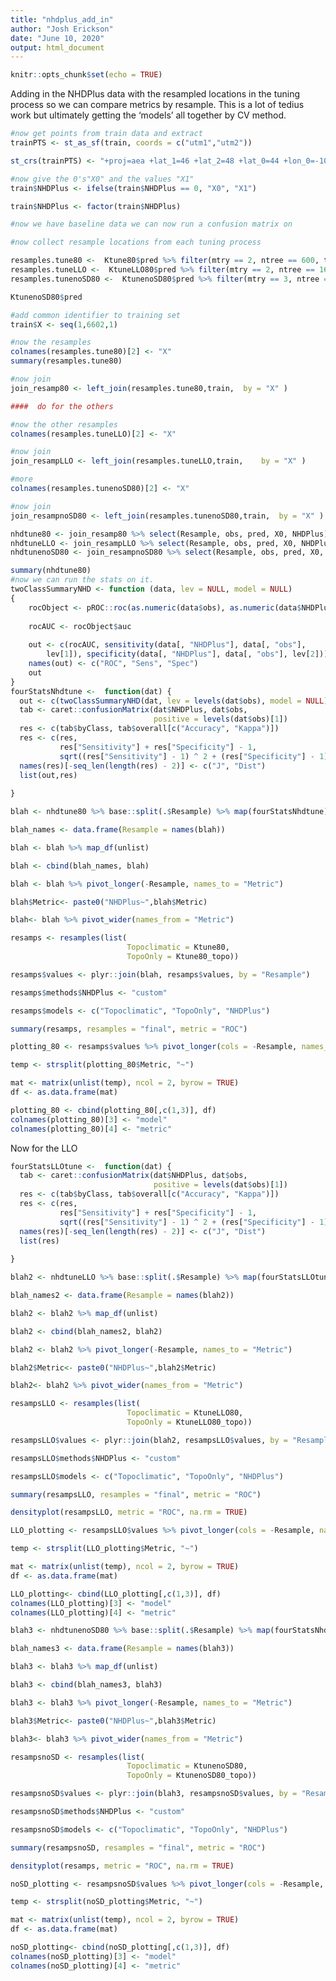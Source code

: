 ```yaml
---
title: "nhdplus_add_in"
author: "Josh Erickson"
date: "June 10, 2020"
output: html_document
---
```


```r
knitr::opts_chunk$set(echo = TRUE)
```

Adding in the NHDPlus data with the resampled locations in the tuning process so we can compare metrics by resample. This is a lot of tedius work but ultimately getting the 'models' all together by CV method.



```r
#now get points from train data and extract
trainPTS <- st_as_sf(train, coords = c("utm1","utm2"))

st_crs(trainPTS) <- "+proj=aea +lat_1=46 +lat_2=48 +lat_0=44 +lon_0=-109.5 +x_0=600000 +y_0=0 +datum=NAD83 +units=m +no_defs +ellps=GRS80 +towgs84=0,0,0"

#now give the 0's"X0" and the values "X1"
train$NHDPlus <- ifelse(train$NHDPlus == 0, "X0", "X1")

train$NHDPlus <- factor(train$NHDPlus)

#now we have baseline data we can now run a confusion matrix on

#now collect resample locations from each tuning process

resamples.tune80 <-  Ktune80$pred %>% filter(mtry == 2, ntree == 600, threshold == 0.5)
resamples.tuneLLO <-  KtuneLLO80$pred %>% filter(mtry == 2, ntree == 1600, threshold == 0.52)
resamples.tunenoSD80 <-  KtunenoSD80$pred %>% filter(mtry == 3, ntree == 600, threshold == 0.5)

KtunenoSD80$pred

#add common identifier to training set
train$X <- seq(1,6602,1)

#now the resamples
colnames(resamples.tune80)[2] <- "X"
summary(resamples.tune80)

#now join
join_resamp80 <- left_join(resamples.tune80,train,  by = "X" )

####  do for the others

#now the other resamples
colnames(resamples.tuneLLO)[2] <- "X"

#now join
join_resampLLO <- left_join(resamples.tuneLLO,train,    by = "X" )

#more
colnames(resamples.tunenoSD80)[2] <- "X"

#now join
join_resampnoSD80 <- left_join(resamples.tunenoSD80,train,  by = "X" )

```



```r
nhdtune80 <- join_resamp80 %>% select(Resample, obs, pred, X0, NHDPlus)
nhdtuneLLO <- join_resampLLO %>% select(Resample, obs, pred, X0, NHDPlus)
nhdtunenoSD80 <- join_resampnoSD80 %>% select(Resample, obs, pred, X0, NHDPlus)

summary(nhdtune80)
#now we can run the stats on it.
twoClassSummaryNHD <- function (data, lev = NULL, model = NULL) 
{
    rocObject <- pROC::roc(as.numeric(data$obs), as.numeric(data$NHDPlus))
    
    rocAUC <- rocObject$auc
    
    out <- c(rocAUC, sensitivity(data[, "NHDPlus"], data[, "obs"], 
        lev[1]), specificity(data[, "NHDPlus"], data[, "obs"], lev[2]))
    names(out) <- c("ROC", "Sens", "Spec")
    out
}
fourStatsNhdtune <-  function(dat) {
  out <- c(twoClassSummaryNHD(dat, lev = levels(dat$obs), model = NULL))
  tab <- caret::confusionMatrix(dat$NHDPlus, dat$obs,
                                positive = levels(dat$obs)[1])
  res <- c(tab$byClass, tab$overall[c("Accuracy", "Kappa")])
  res <- c(res,
           res["Sensitivity"] + res["Specificity"] - 1,
           sqrt((res["Sensitivity"] - 1) ^ 2 + (res["Specificity"] - 1) ^ 2))
  names(res)[-seq_len(length(res) - 2)] <- c("J", "Dist")
  list(out,res)
  
}

blah <- nhdtune80 %>% base::split(.$Resample) %>% map(fourStatsNhdtune)

blah_names <- data.frame(Resample = names(blah))

blah <- blah %>% map_df(unlist)

blah <- cbind(blah_names, blah)

blah <- blah %>% pivot_longer(-Resample, names_to = "Metric")

blah$Metric<- paste0("NHDPlus~",blah$Metric)

blah<- blah %>% pivot_wider(names_from = "Metric")

resamps <- resamples(list(
                          Topoclimatic = Ktune80,
                          TopoOnly = Ktune80_topo))

resamps$values <- plyr::join(blah, resamps$values, by = "Resample")

resamps$methods$NHDPlus <- "custom"

resamps$models <- c("Topoclimatic", "TopoOnly", "NHDPlus")

summary(resamps, resamples = "final", metric = "ROC")
```
```r

plotting_80 <- resamps$values %>% pivot_longer(cols = -Resample, names_to = "Metric") 

temp <- strsplit(plotting_80$Metric, "~")

mat <- matrix(unlist(temp), ncol = 2, byrow = TRUE)
df <- as.data.frame(mat)

plotting_80 <- cbind(plotting_80[,c(1,3)], df)
colnames(plotting_80)[3] <- "model"
colnames(plotting_80)[4] <- "metric"


```


Now for the LLO


```r

fourStatsLLOtune <-  function(dat) {
  tab <- caret::confusionMatrix(dat$NHDPlus, dat$obs,
                                positive = levels(dat$obs)[1])
  res <- c(tab$byClass, tab$overall[c("Accuracy", "Kappa")])
  res <- c(res,
           res["Sensitivity"] + res["Specificity"] - 1,
           sqrt((res["Sensitivity"] - 1) ^ 2 + (res["Specificity"] - 1) ^ 2))
  names(res)[-seq_len(length(res) - 2)] <- c("J", "Dist")
  list(res)
  
}

blah2 <- nhdtuneLLO %>% base::split(.$Resample) %>% map(fourStatsLLOtune)

blah_names2 <- data.frame(Resample = names(blah2))

blah2 <- blah2 %>% map_df(unlist)

blah2 <- cbind(blah_names2, blah2)

blah2 <- blah2 %>% pivot_longer(-Resample, names_to = "Metric")

blah2$Metric<- paste0("NHDPlus~",blah2$Metric)

blah2<- blah2 %>% pivot_wider(names_from = "Metric")

resampsLLO <- resamples(list(
                          Topoclimatic = KtuneLLO80,
                          TopoOnly = KtuneLLO80_topo))

resampsLLO$values <- plyr::join(blah2, resampsLLO$values, by = "Resample")

resampsLLO$methods$NHDPlus <- "custom"

resampsLLO$models <- c("Topoclimatic", "TopoOnly", "NHDPlus")

summary(resampsLLO, resamples = "final", metric = "ROC")

```


```r
densityplot(resampsLLO, metric = "ROC", na.rm = TRUE)
```


```r

LLO_plotting <- resampsLLO$values %>% pivot_longer(cols = -Resample, names_to = "Metric") 

temp <- strsplit(LLO_plotting$Metric, "~")

mat <- matrix(unlist(temp), ncol = 2, byrow = TRUE)
df <- as.data.frame(mat)

LLO_plotting<- cbind(LLO_plotting[,c(1,3)], df)
colnames(LLO_plotting)[3] <- "model"
colnames(LLO_plotting)[4] <- "metric"


```



```r


blah3 <- nhdtunenoSD80 %>% base::split(.$Resample) %>% map(fourStatsNhdtune)

blah_names3 <- data.frame(Resample = names(blah3))

blah3 <- blah3 %>% map_df(unlist)

blah3 <- cbind(blah_names3, blah3)

blah3 <- blah3 %>% pivot_longer(-Resample, names_to = "Metric")

blah3$Metric<- paste0("NHDPlus~",blah3$Metric)

blah3<- blah3 %>% pivot_wider(names_from = "Metric")

resampsnoSD <- resamples(list(
                          Topoclimatic = KtunenoSD80,
                          TopoOnly = KtunenoSD80_topo))

resampsnoSD$values <- plyr::join(blah3, resampsnoSD$values, by = "Resample")

resampsnoSD$methods$NHDPlus <- "custom"

resampsnoSD$models <- c("Topoclimatic", "TopoOnly", "NHDPlus")

summary(resampsnoSD, resamples = "final", metric = "ROC")

```


```r
densityplot(resamps, metric = "ROC", na.rm = TRUE)
```


```r

noSD_plotting <- resampsnoSD$values %>% pivot_longer(cols = -Resample, names_to = "Metric") 

temp <- strsplit(noSD_plotting$Metric, "~")

mat <- matrix(unlist(temp), ncol = 2, byrow = TRUE)
df <- as.data.frame(mat)

noSD_plotting<- cbind(noSD_plotting[,c(1,3)], df)
colnames(noSD_plotting)[3] <- "model"
colnames(noSD_plotting)[4] <- "metric"


```

